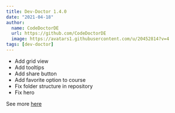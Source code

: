 ```yaml
---
title: Dev-Doctor 1.4.0
date: "2021-04-18"
author:
  name: CodeDoctorDE
  url: https://github.com/CodeDoctorDE
  image: https://avatars1.githubusercontent.com/u/20452814?v=4
tags: [dev-doctor]
---
```


- Add grid view
- Add tooltips
- Add share button
- Add favorite option to course
- Fix folder structure in repository
- Fix hero

See more [here](https://github.com/LinwoodCloud/dev_doctor/releases/tag/v1.4.0)
